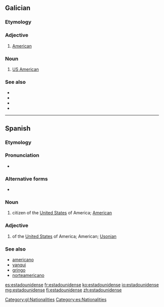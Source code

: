 {{also|estado-unidense}}
==Galician==

===Etymology===
{{suffix|Estados Unidos|ense|gloss1=United States|lang=gl}}

===Adjective===
{{gl-adj}}

# [[American]] {{gloss|of the United States}}

===Noun===
{{gl-noun|mf}}

# [[US American]]

===See also===
* {{l|gl|americano}}
* {{l|gl|norteamericano}}
* {{l|gl|gringo}}
* {{l|gl|norteamericano}}

[[Category:gl:Nationalities]]

----

==Spanish==

===Etymology===
{{suffix|Estados Unidos|ense|gloss1=United States|lang=es}}

===Pronunciation===
* {{IPA|/eˌsta.ðou.niˈðen.se/, /eˌsta.ðow.niˈðen.se/|lang=es}}

===Alternative forms===
*{{l|es|estadunidense}}

===Noun===
{{es-noun|mf}}

# citizen of the [[United States]] of America; [[American]]

===Adjective===
{{es-adj|f=estadounidense|pl=estadounidenses}}

# of the [[United States]] of America; American; [[Usonian]]

===See also===
* [[americano#Spanish|americano]]
* [[yanqui#Spanish|yanqui]]
* [[gringo#Spanish|gringo]]
* [[norteamericano#Spanish|norteamericano]]

[[Category:es:Nationalities]]

[[es:estadounidense]]
[[fr:estadounidense]]
[[ko:estadounidense]]
[[io:estadounidense]]
[[mg:estadounidense]]
[[fi:estadounidense]]
[[zh:estadounidense]]